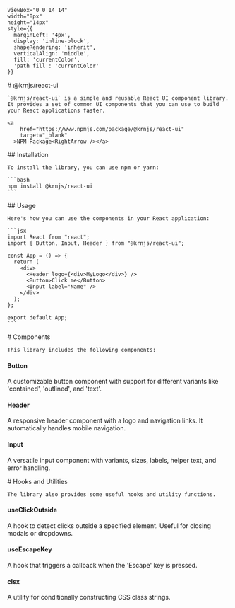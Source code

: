 
    viewBox="0 0 14 14" 
    width="8px" 
    height="14px" 
    style={{ 
      marginLeft: '4px',
      display: 'inline-block',
      shapeRendering: 'inherit',
      verticalAlign: 'middle',
      fill: 'currentColor',
      'path fill': 'currentColor'
    }}
>
  <path d="m11.1 7.35-5.5 5.5a.5.5 0 0 1-.7-.7L10.04 7 4.9 1.85a.5.5 0 1 1 .7-.7l5.5 5.5c.2.2.2.5 0 .7Z" />
</svg>

<Meta title="Getting Started" />

<div className="sb-container">
  <div className='sb-section-title'>
    # @krnjs/react-ui

    `@krnjs/react-ui` is a simple and reusable React UI component library. It provides a set of common UI components that you can use to build your React applications faster.

    <a
        href="https://www.npmjs.com/package/@krnjs/react-ui"
        target="_blank"
      >NPM Package<RightArrow /></a>
  </div>

  <div className='sb-section-title'>
    ## Installation

    To install the library, you can use npm or yarn:

    ```bash
    npm install @krnjs/react-ui
    ```
  </div>

  <div className='sb-section-title'>
    ## Usage

    Here's how you can use the components in your React application:

    ```jsx
    import React from "react";
    import { Button, Input, Header } from "@krnjs/react-ui";

    const App = () => {
      return (
        <div>
          <Header logo={<div>MyLogo</div>} />
          <Button>Click me</Button>
          <Input label="Name" />
        </div>
      );
    };

    export default App;
    ```
  </div>

  <div className='sb-section-title'>
    # Components

    This library includes the following components:
  </div>
  <div className="sb-section">
    <div className="sb-section-item">
      <h4 className="sb-section-item-heading">Button</h4>
      <p className="sb-section-item-paragraph">A customizable button component with support for different variants like 'contained', 'outlined', and 'text'.</p>
    </div>
    <div className="sb-section-item">
      <h4 className="sb-section-item-heading">Header</h4>
      <p className="sb-section-item-paragraph">A responsive header component with a logo and navigation links. It automatically handles mobile navigation.</p>
    </div>
    <div className="sb-section-item">
      <h4 className="sb-section-item-heading">Input</h4>
      <p className="sb-section-item-paragraph">A versatile input component with variants, sizes, labels, helper text, and error handling.</p>
    </div>
  </div>
</div>

<div className="sb-container">
  <div className='sb-section-title'>
    # Hooks and Utilities

    The library also provides some useful hooks and utility functions.
  </div>

  <div className="sb-section">
    <div className="sb-features-grid">
      <div className="sb-grid-item">
        <h4 className="sb-section-item-heading">useClickOutside</h4>
        <p className="sb-section-item-paragraph">A hook to detect clicks outside a specified element. Useful for closing modals or dropdowns.</p>
      </div>
      <div className="sb-grid-item">
        <h4 className="sb-section-item-heading">useEscapeKey</h4>
        <p className="sb-section-item-paragraph">A hook that triggers a callback when the 'Escape' key is pressed.</p>
      </div>
      <div className="sb-grid-item">
        <h4 className="sb-section-item-heading">clsx</h4>
        <p className="sb-section-item-paragraph">A utility for conditionally constructing CSS class strings.</p>
      </div>
    </div>
  </div>
</div>


<style>
  {`
  .sb-container {
    margin-bottom: 48px;
  }

  .sb-section {
    width: 100%;
    display: flex;
    flex-direction: row;
    gap: 20px;
  }

  img {
    object-fit: cover;
  }

  .sb-section-title {
    margin-bottom: 32px;
  }

  .sb-section a:not(h1 a, h2 a, h3 a) {
    font-size: 14px;
  }

  .sb-section-item, .sb-grid-item {
    flex: 1;
    display: flex;
    flex-direction: column;
  }

  .sb-section-item-heading {
    padding-top: 20px !important;
    padding-bottom: 5px !important;
    margin: 0 !important;
  }
  .sb-section-item-paragraph {
    margin: 0;
    padding-bottom: 10px;
  }

  .sb-chevron {
    margin-left: 5px;
  }

  .sb-features-grid {
    display: grid;
    grid-template-columns: repeat(2, 1fr);
    grid-gap: 32px 20px;
  }

  .sb-socials {
    display: grid;
    grid-template-columns: repeat(4, 1fr);
  }

  .sb-socials p {
    margin-bottom: 10px;
  }

  .sb-explore-image {
    max-height: 32px;
    align-self: flex-start;
  }

  .sb-addon {
    width: 100%;
    display: flex;
    align-items: center;
    position: relative;
    background-color: #EEF3F8;
    border-radius: 5px;
    border: 1px solid rgba(0, 0, 0, 0.05);
    background: #EEF3F8;
    height: 180px;
    margin-bottom: 48px;
    overflow: hidden;
  }

  .sb-addon-text {
    padding-left: 48px;
    max-width: 240px;
  }

  .sb-addon-text h4 {
    padding-top: 0px;
  }

  .sb-addon-img {
    position: absolute;
    left: 345px;
    top: 0;
    height: 100%;
    width: 200%;
    overflow: hidden;
  }

  .sb-addon-img img {
    width: 650px;
    transform: rotate(-15deg);
    margin-left: 40px;
    margin-top: -72px;
    box-shadow: 0 0 1px rgba(255, 255, 255, 0);
    backface-visibility: hidden;
  }

  @media screen and (max-width: 800px) {
    .sb-addon-img {
      left: 300px;
    }
  }

  @media screen and (max-width: 600px) {
    .sb-section {
      flex-direction: column;
    }

    .sb-features-grid {
      grid-template-columns: repeat(1, 1fr);
    }

    .sb-socials {
      grid-template-columns: repeat(2, 1fr);
    }

    .sb-addon {
      height: 280px;
      align-items: flex-start;
      padding-top: 32px;
      overflow: hidden;
    }

    .sb-addon-text {
      padding-left: 24px;
    }

    .sb-addon-img {
      right: 0;
      left: 0;
      top: 130px;
      bottom: 0;
      overflow: hidden;
      height: auto;
      width: 124%;
    }

    .sb-addon-img img {
      width: 1200px;
      transform: rotate(-12deg);
      margin-left: 0;
      margin-top: 48px;
      margin-bottom: -40px;
      margin-left: -24px;
    }
  }
  `}
</style>